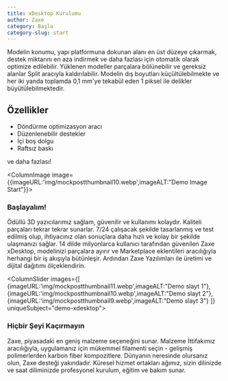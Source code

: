 ```yaml
---
title: xDesktop Kurulumu
author: Zaxe
category: Başla
category-slug: start
---
```


Modelin konumu, yapı platformuna dokunan alanı en üst düzeye çıkarmak, destek miktarını en aza indirmek ve daha fazlası için otomatik olarak optimize edilebilir.
Yüklenen modeller parçalara bölünebilir ve gereksiz alanlar Split aracıyla kaldırılabilir.
Modelin dış boyutları küçültülebilmekte ve her iki yanda toplamda 0,1 mm'ye tekabül eden 1 piksel ile delikler büyütülebilmektedir.

## Özellikler

- Döndürme optimizasyon aracı
- Düzenlenebilir destekler
- İçi boş dolgu
- Raftsız baskı

ve daha fazlası!

<ColumnImage image={{imageURL:'img/mockpostthumbnail10.webp',imageALT:"Demo Image Start"}}>

### Başlayalım!

Ödüllü 3D yazıcılarımız sağlam, güvenilir ve kullanımı kolaydır. Kaliteli parçaları tekrar tekrar sunarlar. 7/24 çalışacak şekilde tasarlanmış ve test edilmiş olup, ihtiyacınız olan sonuçlara daha hızlı ve kolay bir şekilde ulaşmanızı sağlar.
14 dilde milyonlarca kullanıcı tarafından güvenilen Zaxe xDesktop, modelinizi parçalara ayırır ve Marketplace eklentileri aracılığıyla herhangi bir iş akışıyla bütünleşir. Ardından Zaxe Yazılımları ile üretimi ve dijital dağıtımı ölçeklendirin.
</ColumnImage>

<ColumnSlider images={[
    {imageURL:'img/mockpostthumbnail11.webp',imageALT:"Demo slayt 1"},
    {imageURL:'img/mockpostthumbnail10.webp',imageALT:"Demo slayt 2"},
    {imageURL:'img/mockpostthumbnail9.webp',imageALT:"Demo slayt 3"}
  ]} uniqueSubject="demo-xdesktop">

### Hiçbir Şeyi Kaçırmayın

Zaxe, piyasadaki en geniş malzeme seçeneğini sunar. Malzeme İttifakımız aracılığıyla, uygulamanız için mükemmel filamenti seçin - gelişmiş polimerlerden karbon fiber kompozitlere.
Dünyanın neresinde olursanız olun, Zaxe desteği yakındadır. Küresel hizmet ortakları ağımız, sizin dilinizde ve saat diliminizde profesyonel kurulum, eğitim ve bakım sunar.
</ColumnSlider>
